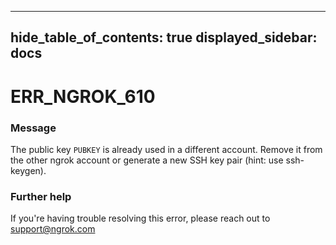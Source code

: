 

---
hide_table_of_contents: true
displayed_sidebar: docs
---


# ERR_NGROK_610

### Message
The public key `PUBKEY` is already used in a different account. Remove it from the other ngrok account or generate a new SSH key pair (hint: use ssh-keygen).

<ErrorDetails />



### Further help
If you're having trouble resolving this error, please reach out to [support@ngrok.com](mailto:support@ngrok.com?subject=Help%20with%20ERR_NGROK_610)

